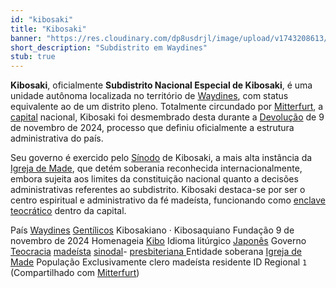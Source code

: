 ```yaml
---
id: "kibosaki"
title: "Kibosaki"
banner: "https://res.cloudinary.com/dp8usdrjl/image/upload/v1743208613/kibosaki_p3rcla.svg"
short_description: "Subdistrito em Waydines"
stub: true
---
```


**Kibosaki**, oficialmente **Subdistrito Nacional Especial de Kibosaki**, é uma unidade autônoma
localizada no território de [Waydines](Waydines), com status equivalente ao de um distrito pleno.
Totalmente circundado por [Mitterfurt](Mitterfurt), a
[capital](https://pt.wikipedia.org/wiki/Capital) nacional, Kibosaki foi desmembrado desta durante a
[Devolução](https://pt.wikipedia.org/wiki/Devolu%C3%A7%C3%A3o) de 9 de novembro de 2024, processo
que definiu oficialmente a estrutura administrativa do país.

Seu governo é exercido pelo [Sínodo](https://pt.wikipedia.org/wiki/S%C3%ADnodo) de Kibosaki, a mais
alta instância da [Igreja de Made](Madeísmo), que detém soberania reconhecida internacionalmente,
embora sujeita aos limites da constituição nacional quanto a decisões administrativas referentes ao
subdistrito. Kibosaki destaca-se por ser o centro espiritual e administrativo da fé madeísta,
funcionando como [enclave](https://pt.wikipedia.org/wiki/Enclave)
[teocrático](https://pt.wikipedia.org/wiki/Teocracia) dentro da capital.

<QuickFacts title="Kibosaki" subtitle="Subdistrito Nacional Especial">
    <CountrySymbols flag="https://res.cloudinary.com/dp8usdrjl/image/upload/v1743208613/kibosaki_p3rcla.svg" />
    <tr>
        <td>País</td>
        <td>
            <a href="Waydines">Waydines</a>
        </td>
    </tr>
    <tr>
        <td>
            <a href="https://pt.wikipedia.org/wiki/Gent%C3%ADlico">Gentílicos</a>
        </td>
        <td>Kibosakiano &centerdot; Kibosaquiano</td>
    </tr>
    <tr>
        <td>Fundação</td>
        <td>9 de novembro de 2024</td>
    </tr>
    <tr>
        <td>Homenageia</td>
        <td>
            <a href="Kibo_(Madeísmo)">Kibo</a>
        </td>
    </tr>
    <tr>
        <td>Idioma litúrgico</td>
        <td>
            <a href="https://pt.wikipedia.org/wiki/L%C3%ADngua_japonesa">Japonês</a>
        </td>
    </tr>
    <tr>
        <td>Governo</td>
        <td>
            <a href="https://pt.wikipedia.org/wiki/Teocracia">Teocracia</a>
            <a href="Madeísmo">madeísta</a>
            <a href="https://pt.wikipedia.org/wiki/S%C3%ADnodo">sinodal</a>-
            <a href="https://pt.wikipedia.org/wiki/Presbit%C3%A9rio_(protestantismo)">
                presbiteriana
            </a>
        </td>
    </tr>
    <tr class="small">
        <td>Entidade soberana</td>
        <td>
            <a href="Madeísmo">Igreja de Made</a>
        </td>
    </tr>
    <tr>
        <td>População</td>
        <td>Exclusivamente clero madeísta residente</td>
    </tr>
    <tr>
        <td>ID Regional</td>
        <td>
            <code>1</code>
            (Compartilhado com <a href="Mitterfurt">Mitterfurt</a>)
        </td>
    </tr>
</QuickFacts>
